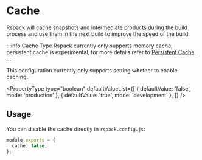 
# Cache

Rspack will cache snapshots and intermediate products during the build process and use them in the next build to improve the speed of the build.

:::info Cache Type
Rspack currently only supports memory cache, persistent cache is experimental, for more details refer to [Persistent Cache](/config/experiments#persistent-cache).
:::

This configuration currently only supports setting whether to enable caching.

<PropertyType
  type="boolean"
  defaultValueList={[
    { defaultValue: 'false', mode: 'production' },
    { defaultValue: 'true', mode: 'development' },
  ]}
/>

## Usage

You can disable the cache directly in `rspack.config.js`:

```ts title="rspack.config.js"
module.exports = {
  cache: false,
};
```
